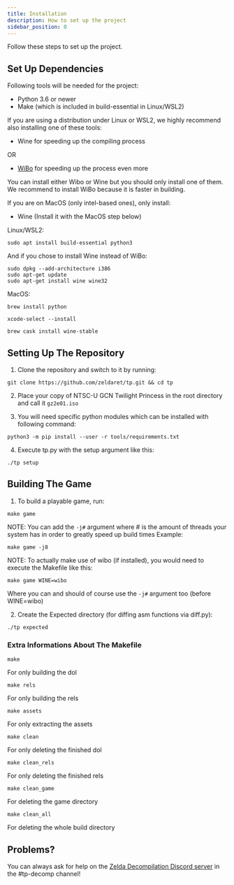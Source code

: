 ```yaml
---
title: Installation
description: How to set up the project
sidebar_position: 0
---
```


Follow these steps to set up the project.

## Set Up Dependencies

Following tools will be needed for the project:

* Python 3.6 or newer
* Make (which is included in build-essential in Linux/WSL2)

If you are using a distribution under Linux or WSL2, we highly recommend also installing one of these tools:

* Wine for speeding up the compiling process

OR

* [WiBo](https://github.com/decompals/wibo) for speeding up the process even more

You can install either Wibo or Wine but you should only install one of them. We recommend to install WiBo because it is faster in building.

If you are on MacOS (only intel-based ones), only install: 

* Wine (Install it with the MacOS step below)

Linux/WSL2:
```shell
sudo apt install build-essential python3
```
And if you chose to install Wine instead of WiBo:
```shell
sudo dpkg --add-architecture i386
sudo apt-get update
sudo apt-get install wine wine32
```
MacOS:
```shell
brew install python
```
```shell
xcode-select --install
```
```shell
brew cask install wine-stable
```

## Setting Up The Repository

1. Clone the repository and switch to it by running:
```shell
git clone https://github.com/zeldaret/tp.git && cd tp 
```

2. Place your copy of NTSC-U GCN Twilight Princess in the root directory and call it `gz2e01.iso`

3. You will need specific python modules which can be installed with following command:
```shell
python3 -m pip install --user -r tools/requirements.txt
```

4. Execute tp.py with the setup argument like this:
```shell
./tp setup
```

## Building The Game

1. To build a playable game, run:
```shell
make game
```
NOTE: You can add the `-j#` argument where # is the amount of threads your system has in order to greatly speed up build times
Example:
```shell
make game -j8
```
NOTE: To actually make use of wibo (if installed), you would need to execute the Makefile like this:
```shell
make game WINE=wibo
```
Where you can and should of course use the `-j#` argument too (before WINE=wibo)

2. Create the Expected directory (for diffing asm functions via diff.py):
```shell
./tp expected
```

### Extra Informations About The Makefile

```shell
make
``` 
For only building the dol

```shell
make rels
``` 
For only building the rels

```shell
make assets
``` 
For only extracting the assets

```shell
make clean
``` 
For only deleting the finished dol

```shell
make clean_rels
``` 
For only deleting the finished rels

```shell
make clean_game
``` 
For deleting the game directory

```shell
make clean_all
``` 
For deleting the whole build directory

## Problems?

You can always ask for help on the [Zelda Decompilation Discord server](https://discord.zelda64.dev/) in the #tp-decomp channel!